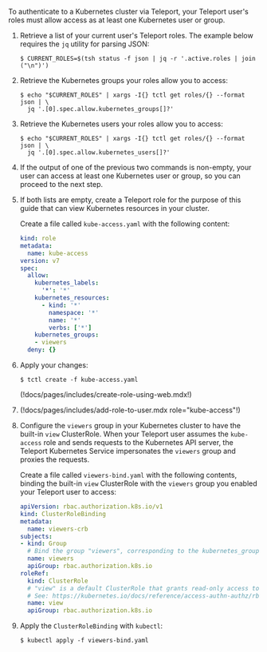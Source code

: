 To authenticate to a Kubernetes cluster via Teleport, your Teleport user's roles
must allow access as at least one Kubernetes user or group.

1. Retrieve a list of your current user's Teleport roles. The example below
   requires the `jq` utility for parsing JSON:

   ```code
   $ CURRENT_ROLES=$(tsh status -f json | jq -r '.active.roles | join ("\n")')
   ```

1. Retrieve the Kubernetes groups your roles allow you to access:

   ```code
   $ echo "$CURRENT_ROLES" | xargs -I{} tctl get roles/{} --format json | \
     jq '.[0].spec.allow.kubernetes_groups[]?'
   ```

1. Retrieve the Kubernetes users your roles allow you to access:

   ```code
   $ echo "$CURRENT_ROLES" | xargs -I{} tctl get roles/{} --format json | \
     jq '.[0].spec.allow.kubernetes_users[]?'
   ```

1. If the output of one of the previous two commands is non-empty, your user can
   access at least one Kubernetes user or group, so you can proceed to the next
   step.

1. If both lists are empty, create a Teleport role for the purpose of this guide
   that can view Kubernetes resources in your cluster.


   Create a file called `kube-access.yaml` with the following content:
   
   ```yaml
   kind: role
   metadata:
     name: kube-access
   version: v7
   spec:
     allow:
       kubernetes_labels:
         '*': '*'
       kubernetes_resources:
         - kind: '*'
           namespace: '*'
           name: '*'
           verbs: ['*']
       kubernetes_groups:
       - viewers
     deny: {}
   ```

1. Apply your changes:

   ```code
   $ tctl create -f kube-access.yaml
   ```

   (!docs/pages/includes/create-role-using-web.mdx!)

1. (!docs/pages/includes/add-role-to-user.mdx role="kube-access"!)

1. Configure the `viewers` group in your Kubernetes cluster to have the built-in
   `view` ClusterRole. When your Teleport user assumes the `kube-access` role
   and sends requests to the Kubernetes API server, the Teleport Kubernetes
   Service impersonates the `viewers` group and proxies the requests.

   Create a file called `viewers-bind.yaml` with the following contents, binding
   the built-in `view` ClusterRole with the `viewers` group you enabled your
   Teleport user to access:
   
   ```yaml
   apiVersion: rbac.authorization.k8s.io/v1
   kind: ClusterRoleBinding
   metadata:
     name: viewers-crb
   subjects:
   - kind: Group
     # Bind the group "viewers", corresponding to the kubernetes_groups we assigned our "kube-access" role above
     name: viewers
     apiGroup: rbac.authorization.k8s.io
   roleRef:
     kind: ClusterRole
     # "view" is a default ClusterRole that grants read-only access to resources
     # See: https://kubernetes.io/docs/reference/access-authn-authz/rbac/#user-facing-roles
     name: view
     apiGroup: rbac.authorization.k8s.io
   ```

1. Apply the `ClusterRoleBinding` with `kubectl`:

   ```code
   $ kubectl apply -f viewers-bind.yaml
   ```
